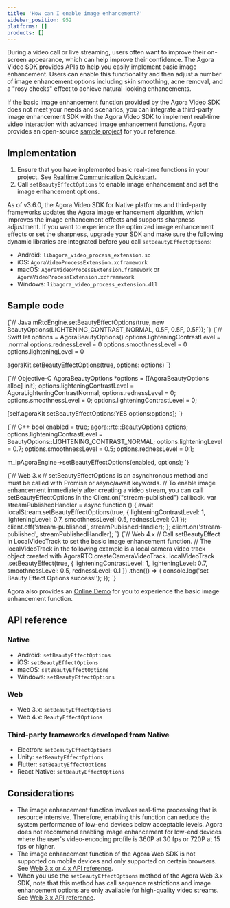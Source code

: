 ```yaml
---
title: 'How can I enable image enhancement?'
sidebar_position: 952
platforms: []
products: []
---
```



During a video call or live streaming, users often want to improve their on-screen appearance, which can help improve their confidence. The Agora Video SDK provides APIs to help you easily implement basic image enhancement. Users can enable this functionality and then adjust a number of image enhancement options including skin smoothing, acne removal, and a "rosy cheeks" effect to achieve natural-looking enhancements.

If the basic image enhancement function provided by the Agora Video SDK does not meet your needs and scenarios, you can integrate a third-party image enhancement SDK with the Agora Video SDK to implement real-time video interaction with advanced image enhancement functions. Agora provides an open-source <a href="https://github.com/AgoraIO/FaceUnity">sample project</a> for your reference.

## Implementation

1. Ensure that you have implemented basic real-time functions in your project. See [Realtime Communication Quickstart](/realtime-communication/get-started/get-started-sdk).
2. Call `setBeautyEffectOptions` to enable image enhancement and set the image enhancement options.

As of v3.6.0, the Agora Video SDK for Native platforms and third-party frameworks updates the Agora image enhancement algorithm, which improves the image enhancement effects and supports sharpness adjustment. If you want to experience the optimized image enhancement effects or set the sharpness, upgrade your SDK and make sure the following dynamic libraries are integrated before you call <code>setBeautyEffectOptions</code>:
- Android: <code>libagora_video_process_extension.so</code>
- iOS: <code>AgoraVideoProcessExtension.xcframework</code>
- macOS: <code>AgoraVideoProcessExtension.framework</code> or <code>AgoraVideoProcessExtension.xcframework</code>
- Windows: <code>libagora_video_process_extension.dll</code>

## Sample code

<Tabs groupId = "sample-code">
<TabItem value = "java"  label = "Java">
<CodeBlock language="java" showLineNumbers>
{`// Java
mRtcEngine.setBeautyEffectOptions(true, new BeautyOptions(LIGHTENING_CONTRAST_NORMAL, 0.5F, 0.5F, 0.5F));
`}
</CodeBlock>
</TabItem>

<TabItem value = "swift"  label = "Swift">

<CodeBlock language="swift" showLineNumbers>
{`// Swift
let options = AgoraBeautyOptions()
options.lighteningContrastLevel = .normal
options.rednessLevel = 0
options.smoothnessLevel = 0
options.lighteningLevel = 0

agoraKit.setBeautyEffectOptions(true, options: options)
`}
</CodeBlock>
</TabItem>
<TabItem value = "Objective-C"  label = "Objective-C">

<CodeBlock language="objc" showLineNumbers>
{`// Objective-C
AgoraBeautyOptions *options = [[AgoraBeautyOptions alloc] init];
options.lighteningContrastLevel = AgoraLighteningContrastNormal;
options.rednessLevel = 0;
options.smoothnessLevel = 0;
options.lighteningContrastLevel = 0;

[self.agoraKit setBeautyEffectOptions:YES options:options];
`}
</CodeBlock>
</TabItem>

<TabItem value = "C++"  label = "C++">
<CodeBlock language="cpp" showLineNumbers>
{`// C++
bool enabled = true;
agora::rtc::BeautyOptions options;
options.lighteningContrastLevel = BeautyOptions::LIGHTENING_CONTRAST_NORMAL;
options.lighteningLevel = 0.7;
options.smoothnessLevel = 0.5;
options.rednessLevel = 0.1;

m_lpAgoraEngine->setBeautyEffectOptions(enabled, options);
`}
</CodeBlock>
</TabItem>

<TabItem value = "javascript"  label = "Web 3.x">

<CodeBlock language="javascript" showLineNumbers>
{`// Web 3.x
// setBeautyEffectOptions is an asynchronous method and must be called with Promise or async/await keywords.
// To enable image enhancement immediately after creating a video stream, you can call setBeautyEffectOptions in the Client.on("stream-published") callback.
var streamPublishedHandler = async function () {
  await localStream.setBeautyEffectOptions(true, {
    lighteningContrastLevel: 1,
    lighteningLevel: 0.7,
    smoothnessLevel: 0.5,
    rednessLevel: 0.1
  });
  client.off('stream-published', streamPublishedHandler);
};
client.on('stream-published', streamPublishedHandler);
`}
</CodeBlock>  
</TabItem>
<TabItem value = "Web4.x"  label = "Web 4.x">
<CodeBlock language="javascript" showLineNumbers>
{`// Web 4.x
// Call setBeautyEffect in LocalVideoTrack to set the basic image enhancement function.
// The localVideoTrack in the following example is a local camera video track object created with AgoraRTC.createCameraVideoTrack.
localVideoTrack
  .setBeautyEffect(true, {
    lighteningContrastLevel: 1,
    lighteningLevel: 0.7,
    smoothnessLevel: 0.5,
    rednessLevel: 0.1
  })
  .then(() => {
    console.log('set Beauty Effect Options success!');
  });
`}
</CodeBlock>
</TabItem>
</Tabs>

Agora also provides an [Online Demo](https://webdemo.agora.io/videoBeautyEffect/index.html) for you to experience the basic image enhancement function.

<a name="ref"></a>
## API reference

### Native

- Android: <Link to="{{GLOBAL.API_REF_ANDROID_PREVIOUS_ROOT}}/classio_1_1agora_1_1rtc_1_1_rtc_engine.html#aa9327de4fb0c29f840b1e68ca2e83fc6">`setBeautyEffectOptions`</Link>
- iOS: <Link to="{{GLOBAL.API_REF_IOS_PREVIOUS_ROOT}}/Classes/AgoraRtcEngineKit.html?platform=iOS#//api/name/setBeautyEffectOptions:options:">`setBeautyEffectOptions`</Link>
- macOS: <Link to="{{GLOBAL.API_REF_MACOS_PREVIOUS_ROOT}}/Classes/AgoraRtcEngineKit.html?platform=macOS#//api/name/setBeautyEffectOptions:options:">`setBeautyEffectOptions`</Link>
- Windows: <Link to="{{Global.API_REF_CPP_PREVIOUS_ROOT}}/classagora_1_1rtc_1_1_i_rtc_engine.html?platform=Windows#a5899cc462e5250028c9afada4df98d48">`setBeautyEffectOptions`</Link>

### Web

- Web 3.x: <Link to="{{GLOBAL.API_REF_WEB_PREVIOUS_ROOT}}/interfaces/agorartc.stream.html?platform=Web#setbeautyeffectoptions">`setBeautyEffectOptions`</Link>
- Web 4.x: <Link to="{{Global.API_REF_WEB_ROOT}}/interfaces/ilocalvideotrack.html#setbeautyeffect">`BeautyEffectOptions`</Link>

### Third-party frameworks developed from Native

- Electron: <Link to="{{Global.API_REF_ELECTRON_PREVIOUS_ROOT}}/classes/agorartcengine.html?platform=Electron#setbeautyeffectoptions">`setBeautyEffectOptions`</Link>
- Unity: <Link to="{{Global.API_REF_UNITY_PREVIOUS_ROOT}}/classagora__gaming__rtc_1_1_i_rtc_engine.html?platform=Unity#ad9c5e1a032d8c81c8e2a416a83ca0904">`setBeautyEffectOptions`</Link>
- Flutter: <Link to="{{Global.API_REF_FLUTTER_PREVIOUS_ROOT}}/class_irtcengine.html#api_setbeautyeffectoptions">`setBeautyEffectOptions`</Link>
- React Native: <Link to="{{Global.API_REF_RN_PREVIOUS_ROOT}}/classes/rtcengine.html?platform=React%20Native#setbeautyeffectoptions">`setBeautyEffectOptions`</Link>

## Considerations

- The image enhancement function involves real-time processing that is resource intensive. Therefore, enabling this function can reduce the system performance of low-end devices below acceptable levels.
  Agora does not recommend enabling image enhancement for low-end devices where the user's video-encoding profile is 360P at 30 fps or 720P at 15 fps or higher.
- The image enhancement function of the Agora Web SDK is not supported on mobile devices and only supported on certain browsers. See [Web 3.x or 4.x API reference](#ref).
- When you use the `setBeautyEffectOptions` method of the Agora Web 3.x SDK, note that this method has call sequence restrictions and image enhancement options are only available for high-quality video streams. See [Web 3.x API reference](#ref).
